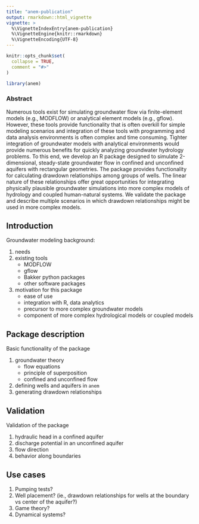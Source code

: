 ```yaml
---
title: "anem-publication"
output: rmarkdown::html_vignette
vignette: >
  %\VignetteIndexEntry{anem-publication}
  %\VignetteEngine{knitr::rmarkdown}
  %\VignetteEncoding{UTF-8}
---
```


```r
knitr::opts_chunk$set(
  collapse = TRUE,
  comment = "#>"
)
```

```r
library(anem)
```

### Abstract 

Numerous tools exist for simulating groundwater flow via finite-element models (e.g., MODFLOW) or analytical element models (e.g., gflow).
However, these tools provide functionality that is often overkill for simple modeling scenarios and integration of these tools with programming and data analysis environments is often complex and time consuming. 
Tighter integration of groundwater models with analytical environments would provide numerous benefits for quickly analyzing groundwater hydrology problems.
To this end, we develop an R package designed to simulate 2-dimensional, steady-state groundwater flow in confined and unconfined aquifers with rectangular geometries.
The package provides functionality for calculating drawdown relationships among groups of wells. The linear nature of these relationships offer great opportunities for integrating physically plausible groundwater simulations into more complex models of hydrology and coupled human-natural systems. We validate the package and describe multiple scenarios in which drawdown relationships might be used in more complex models.

## Introduction

Groundwater modeling background:

1. needs
1. existing tools
    * MODFLOW
    * gflow
    * Bakker python packages
    * other software packages
1. motivation for this package
    * ease of use
    * integration with R, data analytics
    * precursor to more complex groundwater models
    * component of more complex hydrological models or coupled models
    

## Package description

Basic functionality of the package

1. groundwater theory
    * flow equations
    * principle of superposition
    * confined and unconfined flow
1. defining wells and aquifers in `anem`
1. generating drawdown relationships

## Validation

Validation of the package

1. hydraulic head in a confined aquifer
2. discharge potential in an unconfined aquifer
3. flow direction
4. behavior along boundaries 

## Use cases

1. Pumping tests?
1. Well placement? (ie., drawdown relationships for wells at the boundary vs center of the aquifer?)
1. Game theory?
1. Dynamical systems?
